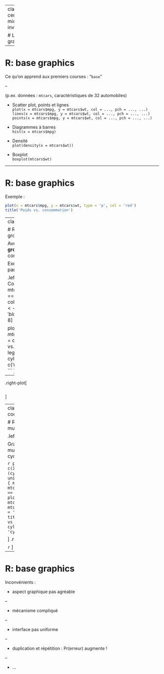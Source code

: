 
---
class: center, middle, inverse

# Les graphiques

---

# R: base graphics

Ce qu'on apprend aux premiers courses : "`base`"

--

(p.ex. données : `mtcars`, caractéristiques de 32 automobiles)

- Scatter plot, points et lignes    
  `plot(x = mtcars$mpg, y = mtcars$wt, col = ..., pch = ..., ...)`   
  `lines(x = mtcars$mpg, y = mtcars$wt, col = ..., pch = ..., ...)`   
  `points(x = mtcars$mpg, y = mtcars$wt, col = ..., pch = ..., ...)`

- Diagrammes à barres    
  `hist(x = mtcars$mpg)`

- Densité    
  `plot(density(x = mtcars$wt))`

- Boxplot   
  `boxplot(mtcars$wt)`

---

# R: base graphics

Exemple : 

```r
plot(x = mtcars$mpg, y = mtcars$wt, type = 'p', col = 'red')
title('Poids vs. consommation')
```

---
class: twocol-code-plot

# R: base graphics, groupes

Avec **données groupées** ça se complique !

Exemple : (coloration par cylindres)

.left-code[
```r

# Couleurs ici
cols <- mtcars$cyl
cols[mtcars$cyl == 4] <- 'red'
cols[mtcars$cyl == 6] <- 'black'
cols[mtcars$cyl == 8] <- 'blue'

plot(x = mtcars$mpg, y = mtcars$wt, 
     type = 'p', col = cols)
title('Poids vs. consommation')
legend('topright', 
       c('4 cyl', '6 cyl', '8 cyl'), 
       fill = c('red', 'black', 'blue'))
```
]

--

.right-plot[
```r
```
]

---
class: twocol-code-plot

# R: base graphics, multiples

.left-code[

Graphiques multiples : il faut un cycle...

```r
par(mfrow = c(3,1))
for (cyl_sub in unique(mtcars$cyl)) {
   mtcars_sub <- mtcars[mtcars$cyl == cyl_sub, ]
   plot(x = mtcars_sub$mpg, y = mtcars_sub$wt, type = 'p')
   title(paste('Poids vs consommation:', cyl_sub, 'cylindres'))
}
```

]
.right-plot[

```r

```
]
---

# R: base graphics

Inconvénients : 

- aspect graphique pas agréable 

--

- mécanisme compliqué

--

- interface pas uniforme

--

- duplication et répétition : $\mathrm{Pr}(\text{erreur})$ augmente !

--

- ...

